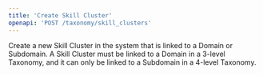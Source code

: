 ```yaml
---
title: 'Create Skill Cluster'
openapi: 'POST /taxonomy/skill_clusters'
---
```


Create a new Skill Cluster in the system that is linked to a Domain or Subdomain. A Skill Cluster must be linked to a Domain in a 3-level Taxonomy, and it can only be linked to a Subdomain in a 4-level Taxonomy.
